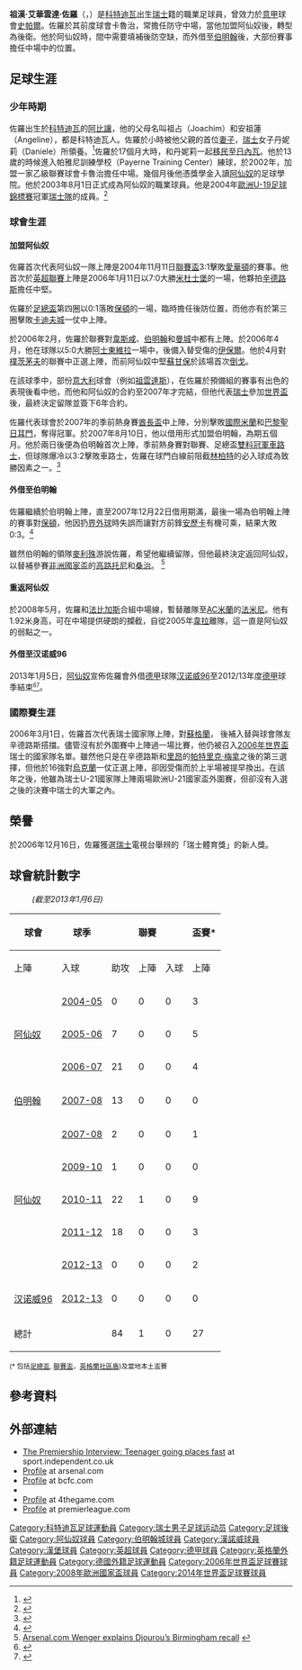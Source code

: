 {{noteTA|G1=arsenal|G2=EPL|G3=德甲|G4=足球
|T=zh-hans:约翰·朱鲁;zh-hk:祖漢·佐羅;zh-tw:約翰·朱魯;
|1=zh-hans:约翰·朱鲁;zh-hk:祖漢·佐羅;zh-tw:約翰·朱魯;
|2=zh-hans:朱鲁;zh-hk:佐羅;zh-tw:朱魯;
}}
{{Infobox football biography
| playername = 祖漢·佐羅<br>''Johan Djourou''
| image              = AUT vs. SUI 2015-11-17 (242) (cropped).jpg
| image_size         = 220px
| fullname           = Johan Danon Djourou-Gbadjere<ref name="Hugman2010-11 121">{{Cite book| editor-first = Barry J.| editor-last = Hugman| title = The PFA Footballers' Who's Who 2010–11| year = 2010| publisher = Mainstream Publishing| isbn = 978-1-84596-601-0| page = 121 }}</ref>
| height             = {{convert|1.92|m|abbr=on}}<!--the cited uefa.com source says 1.92: the Swiss FA also say 1.92: DON'T change it without supplying a source that's EVEN MORE reliable than those, if you can think of one--><ref name=height>{{cite web|url=http://www1.en.uefa.com/teamsandplayers/players/player=67173/profile/index.html |title=Player Profile: Johan Djourou |publisher=UEFA |accessdate=30 September 2010 |deadurl=yes |archiveurl=https://web.archive.org/web/20100625235506/http://en.uefa.com/teamsandplayers/players/player%3D67173/profile/index.html |archivedate=2010-06-25}}</ref>
| birth_date         = {{Birth date and age|df=yes|1987|1|18}}
| birth_place        = {{CIV}}[[阿比讓|阿比讓]]
| currentclub        = 
| clubnumber         = 
| position = [[後衛_(足球)|後衛]]、[[防守中場|防守中場]]
| youthyears1        = 1998–2003 |youthclubs1 = 伊托里·卡魯治
| youthyears2        = 2003–2004 |youthclubs2 = [[阿森纳足球俱乐部|阿森纳]]
| years1             = 2004–2014 |clubs1      = [[阿森纳足球俱乐部|阿森纳]]                          |caps1 = 86 |goals1 = 1
| years2             = 2007–2008 |clubs2      = → [[伯明翰城足球俱乐部|伯明翰]] |caps2 = 13 |goals2 = 0
| years3             = 2013      |clubs3      = → [[汉诺威96足球俱乐部|汉诺威96]]                          |caps3 = 14 |goals3 = 0
| years4             = 2013–2014 |clubs4      = → [[汉堡足球俱乐部|汉堡]]                 |caps4 = 22 |goals4 = 0
| years5 = 2014–2017 |caps5 = 72 |goals5 = 2 |clubs5 = [[汉堡足球俱乐部|汉堡]]
| years6 = 2017–2018 |caps6 = 18  |goals6 = 1 |clubs6 = {{le|安塔萊亞|Antalyaspor}}
| years7 = 2018–2019 |caps7 = 5  |goals7 = 0 |clubs7 = [[史帕爾2013|史帕爾]]
| nationalyears1     = 2001–2002 |nationalteam1  = 瑞士U16
| nationalcaps1      = 4         |nationalgoals1 = 0
| nationalyears2     = 2002      |nationalteam2  = [[瑞士17歲以下國家足球隊|瑞士U17]]
| nationalcaps2      = 4         |nationalgoals2 = 0
| nationalyears3     = 2003–2004 |nationalteam3  = [[瑞士19歲以下國家足球隊|瑞士U19]]
| nationalcaps3      = 8         |nationalgoals3 = 1
| nationalyears4     = 2004–2005 |nationalteam4  = 瑞士U20
| nationalcaps4      = 9         |nationalgoals4 = 1
| nationalyears5     = 2006      |nationalteam5  = [[瑞士21歲以下國家足球隊|瑞士U21]]
| nationalcaps5      = 2         |nationalgoals5 = 0
| nationalyears6     = 2006–     |nationalteam6  = [[瑞士國家足球隊|瑞士]]<ref>{{cite web|url=http://www.football.ch/de/SFV/Nationalteams/A-Team/Das-A-Team.aspx/p-55956/|title=Kader A-Team: Johannes Djourou|language=de|trans_title=A Team Squad: Johan Djourou|publisher=Swiss Football Federation|accessdate=20 March 2013|archive-date=2015-05-18|archive-url=https://web.archive.org/web/20150518083637/http://www.football.ch/de/SFV/Nationalteams/A-Team/Das-A-Team.aspx/p-55956/|dead-url=no}}</ref>
| nationalcaps6      = 75        |nationalgoals6 = 2
| pcupdate = 2019年1月17日
| ntupdate = 2018年7月3日
}}
{{中文譯名 
| english     = Johan '''Djourou'''
| putonghua   = 朱鲁、德尤鲁、德乔罗
| taiwan      = 朱魯、德尤魯、德喬羅
| cantonese   = 佐羅（較常用）、迪佐羅、迪佐奴
|}}

'''祖漢·艾華雲達·佐羅'''（{{lang-fr|'''Johan Agwawandre Djourou'''}}，{{bd|1987年|1月8日|catidx=Djourou, Johan}}）是[[科特迪瓦|科特迪瓦]]出生[[瑞士|瑞士]]籍的職業足球員，曾效力於[[意甲|意甲]]球會[[史帕爾2013|史帕爾]]。佐羅於其前度球會卡魯治，常擔任防守中場，當他加盟阿仙奴後，轉型為後衛。他於阿仙奴時，間中需要填補後防空缺，而外借至[[伯明翰城足球俱乐部|伯明翰]]後，大部份賽事擔任中場中的位置。

==足球生涯==
===少年時期===
佐羅出生於[[科特迪瓦|科特迪瓦]]的[[阿比讓|阿比讓]]，他的父母名叫祖占（Joachim）和安祖蓮（Angeline），都是科特迪瓦人。佐羅於小時被他父親的首位[[妻子|妻子]]，[[瑞士|瑞士]]女子丹妮莉（Daniele）所領養。<ref>{{cite web|title=The Premiership Interview: Teenager going places fast |work=Glenn Moore (sport.independent.co.uk) |url=http://sport.independent.co.uk/football/comment/article1603881.ece |accessdate=2006-09-17 |deadurl=yes |archiveurl=https://web.archive.org/web/20070224054148/http://sport.independent.co.uk/football/comment/article1603881.ece |archivedate=2007-02-24 }}</ref>佐羅於17個月大時，和丹妮莉一起[[移民|移民]]至[[日內瓦|日內瓦]]。他於13歲的時候進入帕雅尼訓練學校（Payerne Training Center）練球，於2002年，加盟一家乙級聯賽球會卡魯治擔任中場。幾個月後他憑獎學金入讀[[阿仙奴|阿仙奴]]的足球學院。他於2003年8月1日正式成為阿仙奴的職業球員。他是2004年[[歐洲U-19足球錦標賽|歐洲U-19足球錦標賽]]冠軍[[瑞士國家足球隊|瑞士隊]]的成員。<ref>{{cite web | title=Johan Djourou: "Playing Is a Relief" | work=Heinz Deubelbeiss (emagazine.credit-suisse.com) | url=http://emagazine.credit-suisse.com/app/article/index2.cfm?fuseaction=OpenArticlePrint&aoid=154799&lang=EN | accessdate=2006-08-13 | deadurl=yes | archiveurl=https://web.archive.org/web/20070927184634/http://emagazine.credit-suisse.com/app/article/index2.cfm?fuseaction=OpenArticlePrint&aoid=154799&lang=EN | archivedate=2007-09-27 }}</ref>

===球會生涯===
====加盟阿仙奴====
佐羅首次代表阿仙奴一隊上陣是2004年11月11日[[英格蘭聯賽盃|聯賽盃]]3:1擊敗[[愛華頓|愛華頓]]的賽事。他首次於[[英超聯賽|英超聯賽]]上陣是2006年1月11日以7:0大勝[[米杜士堡|米杜士堡]]的一場，他夥拍[[辛德路斯|辛德路斯]]擔任中堅。

佐羅於[[英格蘭足總盃|足總盃]]第四圈以0:1落敗[[保頓|保頓]]的一場，臨時擔任後防位置，而他亦有於第三圈擊敗[[卡迪夫城|卡迪夫城]]一仗中上陣。

於2006年2月，佐羅於聯賽對[[韋斯咸|韋斯咸]]、[[伯明翰城足球俱乐部|伯明翰]]和[[曼城|曼城]]中都有上陣。於2006年4月，他在球隊以5:0大勝[[阿士東維拉|阿士東維拉]]一場中，後備入替受傷的[[伊保爾|伊保爾]]。他於4月對[[朴茨茅斯足球俱乐部|樸茨茅夫]]的聯賽中正選上陣，而前阿仙奴中堅[[蘇甘保|蘇甘保]]於該場首次[[倒戈|倒戈]]。

在該球季中，部份[[意大利|意大利]]球會（例如[[祖雲達斯|祖雲達斯]]），在佐羅於預備組的賽事有出色的表現後看中他，而他和阿仙奴的合約至2007年才完結，但他代表[[瑞士|瑞士]]參加[[世界盃|世界盃]]後，最終決定留隊並簽下6年合約。

佐羅代表球會於2007年的季前熱身賽[[酋長盃|酋長盃]]中上陣，分別擊敗[[國際米蘭|國際米蘭]]和[[巴黎聖日耳門|巴黎聖日耳門]]，奪得冠軍。於2007年8月10日，他以借用形式加盟伯明翰，為期五個月。他於兩日後便為伯明翰首次上陣，季前熱身賽對聯賽、足總盃[[雙料冠軍|雙料冠軍]][[車路士|車路士]]，但球隊爆冷以3:2擊敗車路士，佐羅在球門白線前阻截[[林柏特|林柏特]]的必入球成為致勝因素之一。<ref>{{cite news | title=Djourou completes Birmingham move | url=http://news.bbc.co.uk/sport1/hi/football/teams/b/birmingham_city/6940347.stm | publisher=BBC Sport | date=2007-08-10 | accessdate=2007-08-10 }}</ref>

====外借至伯明翰====
佐羅繼續於伯明翰上陣，直至2007年12月22日借用期滿，最後一場為伯明翰上陣的賽事對[[保頓|保頓]]，他因扔[[界外球|界外球]]時失誤而讓對方前鋒[[安歷卡|安歷卡]]有機可乘，結果大敗0:3。<ref>{{cite news |url=http://news.bbc.co.uk/sport1/hi/football/eng_prem/7145742.stm |title=Bolton 3-0 Birmingham |author=Standley, James |publisher=BBC Sport |date=2007-12-22 |accessdate=2008-01-02}}</ref>

雖然伯明翰的領隊[[麥利殊|麥利殊]]游說佐羅，希望他繼續留隊，但他最終決定返回阿仙奴，以替補參賽[[2008年非洲國家盃|非洲國家盃]]的[[高路托尼|高路托尼]]和[[桑治|桑治]]。 <ref>[http://www.arsenal.com/article.asp?thisNav=News&article=485604&lid=NewsHeadline&Title=Wenger+explains+Djourou%26rsquo;s+Birmingham+recall Arsenal.com Wenger explains Djourou’s Birmingham recall<!-- Bot generated title -->] {{Wayback|url=http://www.arsenal.com/article.asp?thisNav=News&article=485604&lid=NewsHeadline&Title=Wenger+explains+Djourou%26rsquo;s+Birmingham+recall |date=20071224084205 }}</ref>

====重返阿仙奴====
於2008年5月，佐羅和[[法比加斯|法比加斯]]合組中場線，暫替離隊至[[AC米蘭|AC米蘭]]的[[法米尼|法米尼]]。他有1.92米身高，可在中場提供硬朗的攔截，自從2005年[[韋拉|韋拉]]離隊，這一直是阿仙奴的弱點之一。

====外借至汉诺威96====
2013年1月5日，[[阿仙奴|阿仙奴]]宣佈佐羅會外借[[德甲|德甲]]球隊[[汉诺威96足球俱乐部|汉诺威96]]至2012/13年度[[德甲|德甲]]球季結束<small><ref>{{cite news |language=en |url=http://www.arsenal.com/news/news-archive/djourou-agrees-loan-move-to-hannover-96 |title=Djourou agrees loan move to Hannover 96 |publisher=arsenal.com |date=2013-01-05 |accessdate=2013-01-05 |archive-date=2016-03-05 |archive-url=https://web.archive.org/web/20160305005703/http://www.arsenal.com/news/news-archive/djourou-agrees-loan-move-to-hannover-96 |dead-url=no }}</ref><ref>{{cite news |language=en |url=http://www.bbc.co.uk/sport/0/football/20920454 |title=Arsenal's Johan Djourou to join German club Hannover on loan |publisher=bbc.co.uk |date=2013-01-05 |accessdate=2013-01-05 |archive-date=2016-01-22 |archive-url=https://web.archive.org/web/20160122104133/http://www.bbc.co.uk/sport/0/football/20920454 |dead-url=no }}</ref></small>。

===國際賽生涯===
2006年3月1日，佐羅首次代表瑞士國家隊上陣，對[[蘇格蘭足球代表隊|蘇格蘭]]， 後補入替與球會隊友辛德路斯搭擋。儘管沒有於外圍賽中上陣過一場比賽，他仍被召入[[2006年世界盃足球賽|2006年世界盃]]瑞士的國家隊名單。雖然他只是在辛德路斯和[[里昂足球會|里昂]]的[[帕特里克·梅拿|帕特里克·梅拿]]之後的第三選擇，但他於16強對[[烏克蘭國家足球隊|烏克蘭]]一仗正選上陣，卻因受傷而於上半場被提早換出。在該年之後，他雖為瑞士U-21國家隊上陣兩場歐洲U-21國家盃外圍賽，但卻沒有入選之後的決賽中瑞士的大軍之內。

==榮譽==
於2006年12月16日，佐羅獲選[[瑞士|瑞士]]電視台舉辨的「瑞士體育獎」的新人獎。

==球會統計數字==
:''(截至2013年1月6日)''
{| class="wikitable" style="text-align: center;"
|-
!rowspan="2"|球會
!rowspan="2"|球季
!colspan="3"|聯賽
!colspan="2"|盃賽*
!colspan="2"|歐洲賽
!colspan="2"|合計
|-
!上陣
!入球
!助攻
!上陣
!入球
!上陣
!入球
!上陣
!入球
|-
|rowspan="3" valign="top"|[[阿仙奴|阿仙奴]]
|[[2004年至2005年英格蘭超級聯賽|2004-05]]
|0||0||0||3||0||0||0||3||0
|-
|[[2005年至2006年英格蘭超級聯賽|2005-06]]
|7||0||0||5||0||0||0||12||0
|-
|[[2006年至2007年英格蘭超級聯賽|2006-07]]
|21||0||0||4||0||5||0||30||0
|-
|[[伯明翰|伯明翰]]
|[[2007年至2008年英格蘭超級聯賽|2007-08]]
|13||0||0||0||0||0||0||13||0
|-
|rowspan="5" valign="top"|[[阿仙奴|阿仙奴]]
|[[2007年至2008年英格蘭超級聯賽|2007-08]]
|2||0||0||1||0||0||0||3||0
|-
|[[2009年至2010年英格蘭超級聯賽|2009-10]]
|1||0||0||0||0||0||0||1||0
|-
|[[2010年至2011年英格蘭超級聯賽|2010-11]]
|22||1||0||9||0||6||0||37||1
|-
|[[2011年至2012年英格蘭超級聯賽|2011-12]]
|18||0||0||3||0||6||0||27||0
|-
|[[2012年至2013年英格蘭超級聯賽|2012-13]]
|0||0||0||2||0||0||0||2||0
|-
|[[汉诺威96|汉诺威96]]
|[[2012年至2013年德國足球甲級聯賽|2012-13]]
|0||0||0||0||0||0||0||0||0
|-
!colspan=2|總計!!84!!1!!0!!27!!0!!17!!0!!128!!1
|}
<small>(* 包括[[英格蘭足總盃|足總盃]], [[英格蘭聯賽盃|聯賽盃]]，[[英格蘭社區盾|英格蘭社區盾]])及當地本土盃賽</small>

==參考資料==
{{reflist}}

==外部連結==
*[https://web.archive.org/web/20070224054148/http://sport.independent.co.uk/football/comment/article1603881.ece The Premiership Interview: Teenager going places fast] at sport.independent.co.uk
*[http://www.arsenal.com/player.asp?plid=60113&clid=4421 Profile] {{Wayback|url=http://www.arsenal.com/player.asp?plid=60113&clid=4421 |date=20060322040143 }} at arsenal.com
*[http://www.blues.premiumtv.co.uk/page/ProfilesDetail/0,,10412~32102,00.html Profile] {{Wayback|url=http://www.blues.premiumtv.co.uk/page/ProfilesDetail/0,,10412~32102,00.html |date=20081203081554 }} at bcfc.com
*{{soccerbase|39954}}
*[https://web.archive.org/web/20080810225837/http://www.4thegame.com/club/arsenal-fc/player-profile/27584/johandjourou.html Profile] at 4thegame.com
*[https://web.archive.org/web/20070519050443/http://www.premierleague.com/fapl.rac?command=forwardOnly&nextPage=enPlayerProfile&playerId=303158 Profile] at premierleague.com

{{2006年世界盃足球賽瑞士參賽名單}}
{{2008年歐洲足球錦標賽瑞士參賽名單}}
{{2014年世界杯足球赛瑞士参赛名单}}
{{2016年歐洲國家盃瑞士參賽名單}}
{{2018年世界盃足球賽瑞士參賽名單}}

{{DEFAULTSORT:Djourou, Johan}}
[[Category:科特迪瓦足球運動員|Category:科特迪瓦足球運動員]]
[[Category:瑞士男子足球运动员|Category:瑞士男子足球运动员]]
[[Category:足球後衛|Category:足球後衛]]
[[Category:阿仙奴球員|Category:阿仙奴球員]]
[[Category:伯明翰城球員|Category:伯明翰城球員]]
[[Category:漢諾威球員|Category:漢諾威球員]]
[[Category:漢堡球員|Category:漢堡球員]]
[[Category:英超球員|Category:英超球員]]
[[Category:德甲球員|Category:德甲球員]]
[[Category:英格蘭外籍足球運動員|Category:英格蘭外籍足球運動員]]
[[Category:德國外籍足球運動員|Category:德國外籍足球運動員]]
[[Category:2006年世界盃足球賽球員|Category:2006年世界盃足球賽球員]]
[[Category:2008年歐洲國家盃球員|Category:2008年歐洲國家盃球員]]
[[Category:2014年世界盃足球賽球員|Category:2014年世界盃足球賽球員]]